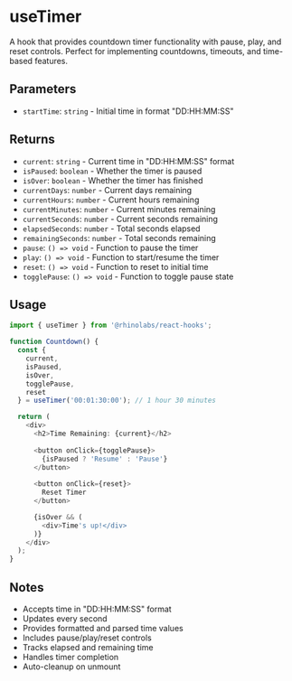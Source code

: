 # useTimer

A hook that provides countdown timer functionality with pause, play, and reset controls. Perfect for implementing countdowns, timeouts, and time-based features.

## Parameters

- `startTime`: `string` - Initial time in format "DD:HH:MM:SS"

## Returns

- `current`: `string` - Current time in "DD:HH:MM:SS" format
- `isPaused`: `boolean` - Whether the timer is paused
- `isOver`: `boolean` - Whether the timer has finished
- `currentDays`: `number` - Current days remaining
- `currentHours`: `number` - Current hours remaining
- `currentMinutes`: `number` - Current minutes remaining
- `currentSeconds`: `number` - Current seconds remaining
- `elapsedSeconds`: `number` - Total seconds elapsed
- `remainingSeconds`: `number` - Total seconds remaining
- `pause`: `() => void` - Function to pause the timer
- `play`: `() => void` - Function to start/resume the timer
- `reset`: `() => void` - Function to reset to initial time
- `togglePause`: `() => void` - Function to toggle pause state

## Usage

```typescript
import { useTimer } from '@rhinolabs/react-hooks';

function Countdown() {
  const { 
    current,
    isPaused,
    isOver,
    togglePause,
    reset 
  } = useTimer('00:01:30:00'); // 1 hour 30 minutes

  return (
    <div>
      <h2>Time Remaining: {current}</h2>
      
      <button onClick={togglePause}>
        {isPaused ? 'Resume' : 'Pause'}
      </button>
      
      <button onClick={reset}>
        Reset Timer
      </button>

      {isOver && (
        <div>Time's up!</div>
      )}
    </div>
  );
}
```

## Notes

- Accepts time in "DD:HH:MM:SS" format
- Updates every second
- Provides formatted and parsed time values
- Includes pause/play/reset controls
- Tracks elapsed and remaining time
- Handles timer completion
- Auto-cleanup on unmount
